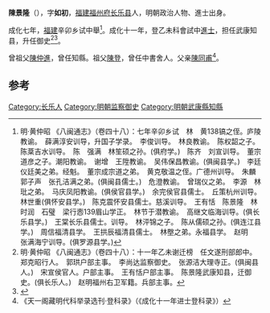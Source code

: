 '''陳景隆'''（{{bd|1439年||？}}），字'''如初'''，[[福建|福建]][[福州府|福州府]][[长乐县|长乐县]]人，明朝政治人物、進士出身。

成化七年，[[福建|福建]]辛卯乡试中舉<ref>明·黄仲昭 《八闽通志》（卷四十八）：七年辛卯乡试　林　黄138镐之侄。庐陵教谕。　薛满淳安训导，升国子学录。　李俊训导。　林良教谕。　陈权韶之子。　陈棻吉水训导。　陈　强满　林笙硕之孙。(俱府学。)　陈齐　刘宣训导。　董宗道彦之子。潮阳教谕。　谢增　王陞教谕。　吴伟保昌教谕。(俱闽县学。)　李廷仪廷美之弟。经魁。　董宗成宗道之弟。　黄克敬温之侄。广德州训导。　朱麟　郭子声　张孔洁满之弟。(俱闽县儒士。)　危澄教谕。　曾瑞仪之弟。　李源　林玭之弟。　马庆凤阳教谕。(俱侯官县学。)　余完侯官县儒士。　丘策杭州训导。　林世重(俱怀安县学。)　陈克震怀安县儒士。慈溪训导。　王有恬　陈景隆　林时润　石璧　梁行悫139眉山学正。　林节于潜教谕。　高继文临海训导。(俱长乐县学。)　王棠长乐县儒士。训导。　林泙锦之子。　陈从儒硕之孙。(俱连江县学。)　周信福清县学。　王拱辰福清县儒士。　林壂之弟。永福县学。　赵明　张满海宁训导。(俱罗源县学。)</ref>。成化十一年，登乙未科會試中[[進士|進士]]，担任武康知县，升任御史<ref>明·黄仲昭 《八闽通志》（卷四十八）：十一年乙未谢迁榜　任文遂刑部郎中。　郑克昭行人。　郭珙户部主事。　李尚达监察御史。　张源洁大理寺正。(俱闽县人。)　宋宣侯官人。户部主事。　王有恬户部主事。　陈景隆武康知县，迁御史。(俱长乐人。)　赵明福州右卫军籍。兵部主事。</ref><ref>{{cite web|title=《福州府志（清·乾隆）》选举四|url=http://www.fzdqw.com/ShowText.asp?ToBook=1411&index=96&|publisher=福州地情网|accessdate=2014-05-04|deadurl=yes|archiveurl=https://web.archive.org/web/20140504191714/http://www.fzdqw.com/ShowText.asp?ToBook=1411&index=96&|archivedate=2014-05-04}}</ref>。

曾祖父[[陳仲進|陳仲進]]，曾任知縣。祖父[[陳登|陳登]]，曾任中書舍人。父亲[[陳同甫|陳同甫]]<ref>《天一阁藏明代科举录选刊·登科录》（《成化十一年进士登科录》）</ref>。

==参考==
{{reflist}}
{{明朝人物小作品}}
{{成化十一年乙未科殿試金榜}}

[[Category:长乐人|Category:长乐人]]
[[Category:明朝监察御史|Category:明朝监察御史]]
[[Category:明朝武康縣知縣|Category:明朝武康縣知縣]]
